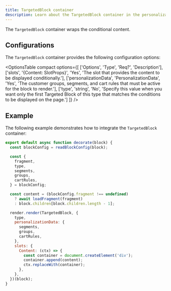 ```yaml
---
title: TargetedBlock container
description: Learn about the TargetedBlock container in the personalization drop-in component.
---
```



The `TargetedBlock` container wraps the conditional content.

## Configurations

The `TargetedBlock` container provides the following configuration options:

<OptionsTable
compact
    options={[
        ['Options', 'Type', 'Req?', 'Description'],
        ['slots', '{Content: SlotProps}', 'Yes', 'The slot that provides the content to be displayed conditionally.'],
        ['personalizationData', 'PersonalizationData', 'Yes', 'The customer groups, segments, and cart rules that must be active for the block to render.'],
        ['type', 'string', 'No', 'Specify this value when you want only the first Targeted Block of this type that matches the conditions to be displayed on the page.']
    ]}
/>

## Example

The following example demonstrates how to integrate the `TargetedBlock` container:

```javascript
export default async function decorate(block) {
  const blockConfig = readBlockConfig(block);

  const {
    fragment,
    type,
    segments,
    groups,
    cartRules,
  } = blockConfig;

  const content = (blockConfig.fragment !== undefined)
    ? await loadFragment(fragment)
    : block.children[block.children.length - 1];

  render.render(TargetedBlock, {
    type,
    personalizationData: {
      segments,
      groups,
      cartRules,
    },
    slots: {
      Content: (ctx) => {
        const container = document.createElement('div');
        container.append(content);
        ctx.replaceWith(container);
      },
    },
  })(block);
}
```
